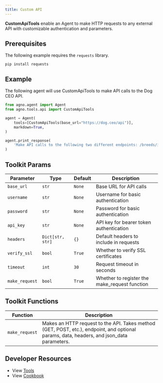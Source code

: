```yaml
---
title: Custom API
---
```


**CustomApiTools** enable an Agent to make HTTP requests to any external API with customizable authentication and parameters.

## Prerequisites

The following example requires the `requests` library.

```shell
pip install requests
```

## Example

The following agent will use CustomApiTools to make API calls to the Dog CEO API.

```python cookbook/tools/custom_api_tools.py
from agno.agent import Agent
from agno.tools.api import CustomApiTools

agent = Agent(
    tools=[CustomApiTools(base_url="https://dog.ceo/api")],
    markdown=True,
)

agent.print_response(
    'Make API calls to the following two different endpoints: /breeds/image/random and /breeds/list/all to get a random dog image and list of dog breeds respectively. Use GET method for both calls.'
)
```

## Toolkit Params

| Parameter     | Type                | Default | Description                                                |
| ------------- | ------------------- | ------- | ---------------------------------------------------------- |
| `base_url`    | `str`               | `None`  | Base URL for API calls                                     |
| `username`    | `str`               | `None`  | Username for basic authentication                          |
| `password`    | `str`               | `None`  | Password for basic authentication                          |
| `api_key`     | `str`               | `None`  | API key for bearer token authentication                    |
| `headers`     | `Dict[str, str]`    | `{}`    | Default headers to include in requests                     |
| `verify_ssl`  | `bool`              | `True`  | Whether to verify SSL certificates                         |
| `timeout`     | `int`               | `30`    | Request timeout in seconds                                 |
| `make_request`| `bool`              | `True`  | Whether to register the make_request function              |

## Toolkit Functions

| Function       | Description                                                                                                                                                |
| -------------- | ---------------------------------------------------------------------------------------------------------------------------------------------------------- |
| `make_request` | Makes an HTTP request to the API. Takes method (GET, POST, etc.), endpoint, and optional params, data, headers, and json_data parameters.                  |

## Developer Resources

- View [Tools](https://github.com/agno-agi/agno/blob/main/libs/agno/agno/tools/api.py)
- View [Cookbook](https://github.com/agno-agi/agno/blob/main/cookbook/tools/custom_api_tools.py)
```